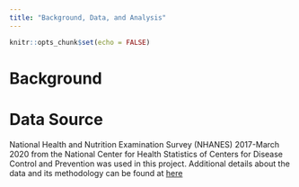 ```yaml
---
title: "Background, Data, and Analysis"
---
```


```r
knitr::opts_chunk$set(echo = FALSE)
```

# Background

# Data Source

National Health and Nutrition Examination Survey (NHANES) 2017-March 2020 from the National Center for Health Statistics of Centers for Disease Control and Prevention was used in this project. Additional details about the data and its methodology can be found at [here](https://wwwn.cdc.gov/nchs/nhanes/continuousnhanes/default.aspx?Cycle=2017-2020)